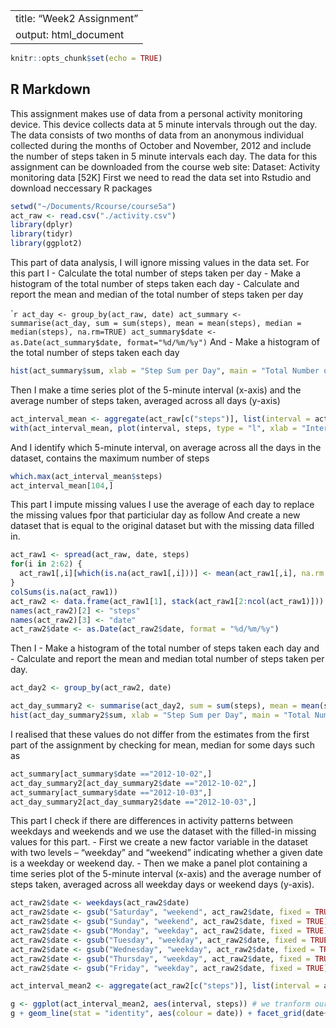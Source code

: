 
---
title: "Week2 Assignment"
output: html_document
---

```r
knitr::opts_chunk$set(echo = TRUE)
```

## R Markdown

This assignment makes use of data from a personal activity monitoring device. This device collects data at 5 minute intervals through out the day. The data consists of two months of data from an anonymous individual collected during the months of October and November, 2012 and include the number of steps taken in 5 minute intervals each day.
The data for this assignment can be downloaded from the course web site:
Dataset: Activity monitoring data [52K]
First we need to read the data set into Rstudio and download neccessary R packages
```r
setwd("~/Documents/Rcourse/course5a")
act_raw <- read.csv("./activity.csv")
library(dplyr)
library(tidyr)
library(ggplot2)

```
This part of data analysis, I will ignore missing values  in the data set.
For this part I 
- Calculate the total number of steps taken per day
- Make a histogram of the total number of steps taken each day
- Calculate and report the mean and median of the total number of steps taken per day

```` r
act_day <- group_by(act_raw, date)
act_summary <- summarise(act_day, sum = sum(steps), mean = mean(steps), median = median(steps), na.rm=TRUE)
act_summary$date <- as.Date(act_summary$date, format="%d/%m/%y")
```
And
- Make a histogram of the total number of steps taken each day


```r
hist(act_summary$sum, xlab = "Step Sum per Day", main = "Total Number of Steps per Day")

```
Then I make a time series plot of the 5-minute interval (x-axis) and the average number of steps taken, averaged across all days (y-axis)

```r
act_interval_mean <- aggregate(act_raw[c("steps")], list(interval = act_raw$interval), mean, na.rm=TRUE)
with(act_interval_mean, plot(interval, steps, type = "l", xlab = "Interval", ylab = "Number of steps", main = "Average Number of Steps per Interval"))

```
And I identify which 5-minute interval, on average across all the days in the dataset, contains the maximum number of steps

```r
which.max(act_interval_mean$steps)
act_interval_mean[104,]

```
This part I impute missing values
I use the average of each day to replace the missing values fpor that particiular day as follow
And create a new dataset that is equal to the original dataset but with the missing data filled in.
```r
act_raw1 <- spread(act_raw, date, steps)
for(i in 2:62) {
  act_raw1[,i][which(is.na(act_raw1[,i]))] <- mean(act_raw1[,i], na.rm = TRUE)
}
colSums(is.na(act_raw1))
act_raw2 <- data.frame(act_raw1[1], stack(act_raw1[2:ncol(act_raw1)])) ## checking if it works
names(act_raw2)[2] <- "steps"
names(act_raw2)[3] <- "date"
act_raw2$date <- as.Date(act_raw2$date, format = "%d/%m/%y")

```
Then I 
- Make a histogram of the total number of steps taken each day and 
- Calculate and report the mean and median total number of steps taken per day. 

```r
act_day2 <- group_by(act_raw2, date)

act_day_summary2 <- summarise(act_day2, sum = sum(steps), mean = mean(steps), median = median(steps), na.rm=TRUE)
hist(act_day_summary2$sum, xlab = "Step Sum per Day", main = "Total Number of Steps per Day")

```

I realised that these values do not differ from the estimates from the first part of the assignment by checking for mean, median for some days such as
```r
act_summary[act_summary$date =="2012-10-02",]
act_day_summary2[act_day_summary2$date =="2012-10-02",]
act_summary[act_summary$date =="2012-10-03",]
act_day_summary2[act_day_summary2$date =="2012-10-03",]

```
This part I check if there are differences in activity patterns between weekdays and weekends and we use the dataset with the filled-in missing values for this part.
- First we create a new factor variable in the dataset with two levels – “weekday” and “weekend” indicating whether a given date is a weekday or weekend day.
- Then we make a panel plot containing a time series plot of the 5-minute interval (x-axis) and the average number of steps taken, averaged across all weekday days or weekend days (y-axis). 

```r
act_raw2$date <- weekdays(act_raw2$date)
act_raw2$date <- gsub("Saturday", "weekend", act_raw2$date, fixed = TRUE)
act_raw2$date <- gsub("Sunday", "weekend", act_raw2$date, fixed = TRUE)
act_raw2$date <- gsub("Monday", "weekday", act_raw2$date, fixed = TRUE)
act_raw2$date <- gsub("Tuesday", "weekday", act_raw2$date, fixed = TRUE)
act_raw2$date <- gsub("Wednesday", "weekday", act_raw2$date, fixed = TRUE)
act_raw2$date <- gsub("Thursday", "weekday", act_raw2$date, fixed = TRUE)
act_raw2$date <- gsub("Friday", "weekday", act_raw2$date, fixed = TRUE)

act_interval_mean2 <- aggregate(act_raw2[c("steps")], list(interval = act_raw2$interval, date=act_raw2$date), mean, na.rm=TRUE)

g <- ggplot(act_interval_mean2, aes(interval, steps)) # we tranform our data using log10() to have better plots
g + geom_line(stat = "identity", aes(colour = date)) + facet_grid(date~.) + labs(x="Interval", y="Number of Steps") + ggtitle("Time Series Plot")

```